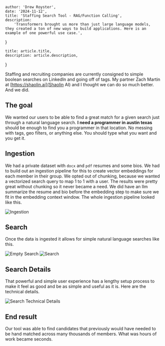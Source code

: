 
    author: 'Drew Royster',
    date: '2024-11-12',
    title: 'Staffing Search Tool - RAG/Function Calling',
    description:
        'Transformers brought us more than just large language models, they created a ton of new ways to build applications. Here is an example of one powerful use case.',
}

    title: article.title,
    description: article.description,
}


Staffing and recruiting companies are currently consigned to simple boolean searches on LinkedIn and going off of tags. My partner Zach Martin at [https://shaolin.ai](Shaolin AI) and I thought we can do so much better. And we did.

## The goal

We wanted our users to be able to find a great match for a given search just through a natural language search. **I need a programmer in austin texas** should be enough to find you a programmer in that location. No messing with tags, geo filters, or anything else. You should type what you want and you get it.

##  Ingestion

We had a private dataset with `docx` and `pdf` resumes and some bios. We had to build out an ingestion pipeline for this to create vector embeddings for each member in their group. We opted out of chunking, because we wanted a vectorized search query to map 1 to 1 with a user. The results were pretty great without chunking so it never became a need. We did have an llm summarize the resume and bio before the embedding step to make sure we fit in the embedding context window. The whole ingestion pipeline looked like this.

<Image src={ingestion} alt="Ingestion"/>

## Search

Once the data is ingested it allows for simple natural language searches like this.

<Image src={searchEmpty} alt="Empty Search"/>

<Image src={search} alt="Search"/>

## Search Details

That powerful and simple user experience has a lengthy setup process to make it feel as good and be as simple and useful as it is. Here are the technical details.

<Image src={searchTechnical} alt="Search Technical Details"/>

## End result

Our tool was able to find candidates that previously would have needed to be hand matched across many thousands of members. What was hours of work became seconds.
<Testimonial />

